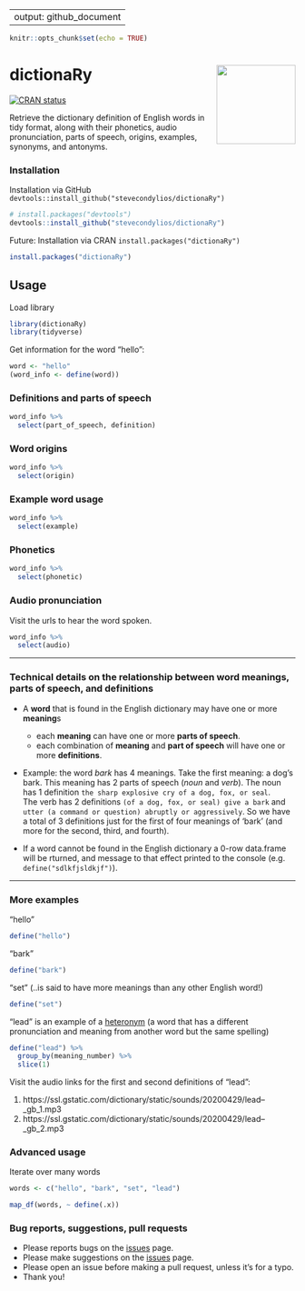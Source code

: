 
---
output: github_document
---
  
```r
knitr::opts_chunk$set(echo = TRUE)
```

# dictionaRy <a href='https://github.com/stevecondylios/dictionaRy'><img src="man/figures/light-logo.png" align="right" height="139" /></a>



<!-- badges: start -->
[![CRAN status](https://www.r-pkg.org/badges/version/dictionaRy)](https://cran.r-project.org/package=dictionaRy)
<!-- badges: end -->

Retrieve the dictionary definition of English words in tidy format, along with 
their phonetics, audio pronunciation, parts of speech, origins, examples, 
synonyms, and antonyms. 






### Installation

Installation via GitHub `devtools::install_github("stevecondylios/dictionaRy")`

```r

# install.packages("devtools")
devtools::install_github("stevecondylios/dictionaRy")

```


Future: Installation via CRAN `install.packages("dictionaRy")`

```r

install.packages("dictionaRy")

``` 


## Usage

Load library

```r

library(dictionaRy)
library(tidyverse)

``` 


Get information for the word "hello":

```r

word <- "hello"
(word_info <- define(word))

```


### Definitions and parts of speech

```r

word_info %>% 
  select(part_of_speech, definition)

```

### Word origins

```r

word_info %>% 
  select(origin)
```


### Example word usage

```r

word_info %>% 
  select(example)

```


### Phonetics

```r

word_info %>% 
  select(phonetic)

```


### Audio pronunciation

Visit the urls to hear the word spoken. 

```r

word_info %>% 
  select(audio)

```

<hr>

### Technical details on the relationship between word meanings, parts of speech, and definitions

- A **word** that is found in the English dictionary may have one or
more **meaning**s
  - each **meaning** can have one or more **parts of speech**. 
  - each combination of **meaning** and **part of speech** will have one or more 
  **definitions**. 

- Example: the word *bark* has 4 meanings. Take the first meaning:
a dog's bark. This meaning has 2 parts of speech (*noun* and *verb*). 
The noun has 1 definition `the sharp explosive cry of a dog, fox, or seal`.  
The verb has 2 definitions `(of a dog, fox, or seal) give a bark` and 
`utter (a command or question) abruptly or aggressively`. So we have a total
of 3 definitions just for the first of four meanings of 'bark' (and more for
the second, third, and fourth). 

- If a word cannot be found in the English dictionary a 0-row data.frame will be
rturned, and message to that effect printed to the console (e.g. 
`define("sdlkfjsldkjf")`).

<hr>

### More examples

"hello"

```r

define("hello")

```


"bark" 

```r

define("bark")

```


"set" (..is said to have more meanings than any other English word!)

```r

define("set")

```


"lead" is an example of a [heteronym](https://en.wikipedia.org/wiki/Heteronym_(linguistics))
(a word that has a different pronunciation and 
meaning from another word but the same spelling)


```r

define("lead") %>% 
  group_by(meaning_number) %>% 
  slice(1)

```

Visit the audio links for the first and second definitions of "lead":

1. https://ssl.gstatic.com/dictionary/static/sounds/20200429/lead--_gb_1.mp3
2. https://ssl.gstatic.com/dictionary/static/sounds/20200429/lead--_gb_2.mp3



### Advanced usage


Iterate over many words


```r

words <- c("hello", "bark", "set", "lead")

map_df(words, ~ define(.x))

```






### Bug reports, suggestions, pull requests

- Please reports bugs on the [issues](https://github.com/stevecondylios/dictionaRy/issues) page. 
- Please make suggestions on the [issues](https://github.com/stevecondylios/dictionaRy/issues) page. 
- Please open an issue before making a pull request, unless it's for a typo. 
- Thank you!








